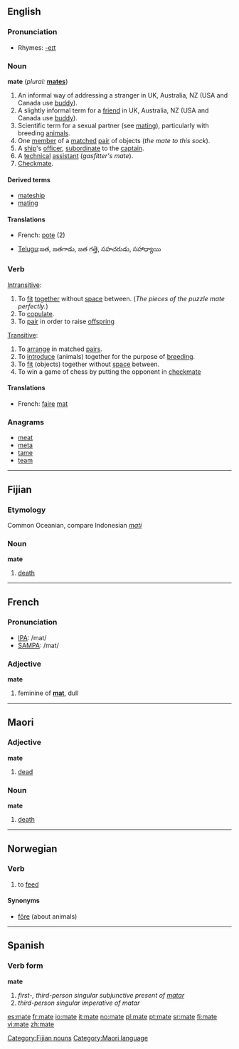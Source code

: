 {{see|maté}}

==English==

===Pronunciation===
*Rhymes: [[Rhymes:English:-eɪt|-eɪt]]

===Noun===
'''mate'''  (''plural:'' '''[[mates]]''')
# An informal way of addressing a stranger in UK, Australia, NZ (USA and Canada use [[buddy]]).  
# A slightly informal term for a [[friend]] in UK, Australia, NZ (USA and Canada use [[buddy]]).   
# Scientific term for a sexual partner (see [[mating]]), particularly with breeding [[animals]].
# One [[member]] of a [[match]]ed [[pair]] of objects (''the mate to this sock'').
# A [[ship]]'s [[officer]], [[subordinate]] to the [[captain]].
# A [[technical]] [[assistant]] (''gasfitter's mate'').
# [[Checkmate]].

====Derived terms====
*[[mateship]]
*[[mating]]

====Translations====
{{top}}
*French: [[pote]] (2)
{{mid}}
*[[w:Telugu language|Telugu]]:జత, జతగాడు, జత గత్తె, సహచరుడు, సహాధ్యాయి 
{{bottom}}

===Verb===
{{en-verb|mates|mating|mated}}

[[Intransitive]]:
# To [[fit]] [[together]] without [[space]] between.  (''The pieces of the puzzle mate perfectly.'')
# To [[copulate]].
# To [[pair]] in order to raise [[offspring]]

[[Transitive]]:
# To [[arrange]] in matched [[pair]]s.
# To [[introduce]] (animals) together for the purpose of [[breeding]].
# To [[fit]] (objects) together without [[space]] between.
# To win a game of chess by putting the opponent in [[checkmate]]

====Translations====
*French: [[faire]] [[mat]]

===Anagrams===
*[[meat]]
*[[meta]]
*[[tame]]
*[[team]]

----

==Fijian==
===Etymology===
Common Oceanian, compare Indonesian ''[[mati]]''
===Noun===
'''mate'''

# [[death]]

[[Category:Fijian nouns]]

----

==French==

===Pronunciation===
*[[w:IPA|IPA]]: /mat/
*[[w:SAMPA|SAMPA]]: /mat/

===Adjective===
'''mate'''
# feminine of '''[[mat]]''', dull

----

==Maori==
===Adjective===
'''mate'''

# [[dead]]

===Noun===
'''mate'''

# [[death]]

[[Category:Maori language]]

----

==Norwegian==
===Verb===
{{no-verb-1|mat}}
#to [[feed]]
====Synonyms====
*[[fôre]] (about animals)

----

==Spanish==
===Verb form===
'''mate'''
# ''first-, third-person singular subjunctive present of [[matar]]''
# ''third-person singular imperative of matar''

[[es:mate]]
[[fr:mate]]
[[io:mate]]
[[it:mate]]
[[no:mate]]
[[pl:mate]]
[[pt:mate]]
[[sr:mate]]
[[fi:mate]]
[[vi:mate]]
[[zh:mate]]